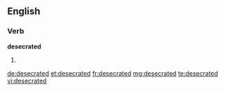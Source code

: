 ==English==

===Verb===
'''desecrated'''

# {{past of|[[desecrate]]}}

[[de:desecrated]]
[[et:desecrated]]
[[fr:desecrated]]
[[mg:desecrated]]
[[te:desecrated]]
[[vi:desecrated]]